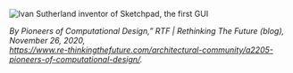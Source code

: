 ![Ivan Sutherland inventor of Sketchpad, the first GUI](/images/week01/sutherland.png)

_By Pioneers of Computational Design,” RTF | Rethinking The Future (blog), November 26, 2020,\
https://www.re-thinkingthefuture.com/architectural-community/a2205-pioneers-of-computational-design/._
